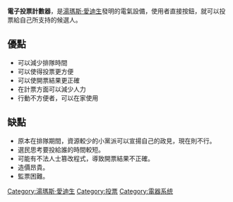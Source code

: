 {{multiple issues|
{{prose|time=2014-12-10T07:04:27+00:00}}
{{unreferenced|time=2014-12-10T07:04:27+00:00}}
}}
'''電子投票計數器'''，是[[湯瑪斯·愛迪生|湯瑪斯·愛迪生]]發明的電氣設備，使用者直接按鈕，就可以投票給自己所支持的候選人。

== 優點 ==
* 可以減少排隊時間
* 可以使得投票更方便
* 可以使開票結果更正確
* 在計票方面可以減少人力
* 行動不方便者，可以在家使用

== 缺點 ==
* 原本在排隊期間，資源較少的小黨派可以宣揚自己的政見，現在則不行。
* 選民思考要投給誰的時間較短。
* 可能有不法人士篡改程式，導致開票結果不正確。
* 造價昂貴。
* 監票困難。

[[Category:湯瑪斯·愛迪生|Category:湯瑪斯·愛迪生]]
[[Category:投票|Category:投票]]
[[Category:電器系统|Category:電器系统]]